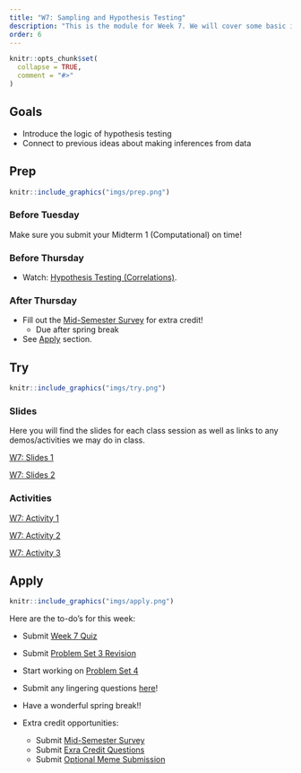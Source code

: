 ```yaml
---
title: "W7: Sampling and Hypothesis Testing"
description: "This is the module for Week 7. We will cover some basic ideas about making inferences about populations from samples. We will learn about the ideas behind why we use statistics to make claims about the world around us."
order: 6
---
```


```r
knitr::opts_chunk$set(
  collapse = TRUE,
  comment = "#>"
)
```

## Goals

- Introduce the logic of hypothesis testing
- Connect to previous ideas about making inferences from data

## Prep 

:::::{.card .border .border-2 .border-info}
:::: {.grid .g-0}
::: {.g-col-3}
:::: {.card-body}

```r
knitr::include_graphics("imgs/prep.png")
```

::::
:::

::: {.g-col-9}
:::: {.card-body}

### Before Tuesday

Make sure you submit your Midterm 1 (Computational) on time! 

### Before Thursday

- Watch: <span style="color:#508AB0"><a href="https://bowdoin.instructure.com/courses/6949/modules/items/456223" target="_blank">Hypothesis Testing (Correlations)</a></span>.

<!-- ([See Google Sheets Solution Here](https://docs.google.com/spreadsheets/d/14XuoLvnl9BpY0-ul54TQ8zCeoBcS0n_hfKV3OpSOFgQ/edit?usp=drive_link)) -->


### After Thursday

- Fill out the <span style="color:#508AB0"><a href="https://bowdoin.instructure.com/courses/6949/modules/items/453353" target="_blank">Mid-Semester Survey</a></span> for extra credit! 
  - Due after spring break
- See [Apply](#apply) section.



::::
:::
::::
:::::

## Try {.mt-5}

:::::{.card .border .border-2 .border-info}
:::: {.grid .g-0}
::: {.g-col-3}
:::: {.card-body}

```r
knitr::include_graphics("imgs/try.png")
```

::::
:::

::: {.g-col-9}
:::: {.card-body}

### Slides

Here you will find the slides for each class session as well as links to any demos/activities we may do in class.

<a class="btn btn-outline-info" href="../../slides/W7_sampling.pdf" role="button" target="_blank">W7: Slides 1</a>

<a class="btn btn-outline-info" href="../../slides/W7_hypothesis_testing.pdf" role="button" target="_blank">W7: Slides 2</a>


<!-- <a class="btn btn-outline-info" href="../../slides/W7_hypothesis_testing_2.pdf" role="button" target="_blank">W7: Slides 2</a> -->
### Activities

<a class="btn btn-outline-info" href="https://colab.research.google.com/drive/1MpUQpPwlyoP8eLe2iXt75ppnZsyk_4aA?usp=sharing" role="button" target="_blank">W7: Activity 1</a>

<a class="btn btn-outline-info" href="https://bowdoin.instructure.com/courses/6949/modules/items/456460" role="button" target="_blank">W7: Activity 2</a>

<a class="btn btn-outline-info" href="https://bowdoin.instructure.com/courses/6949/modules/items/456855" role="button" target="_blank">W7: Activity 3</a>



::::
:::


::::
:::::

## Apply {.mt-5}

:::::{.card .border .border-2 .border-info}
:::: {.grid .g-0}
::: {.g-col-3}
:::: {.card-body}

```r
knitr::include_graphics("imgs/apply.png")
```

::::
:::

::: {.g-col-9}
:::: {.card-body}

Here are the to-do's for this week:

- Submit <span style="color:#508AB0"><a href="https://bowdoin.instructure.com/courses/6949/modules/items/456220" target="_blank">Week 7 Quiz</a></span> 
- Submit  <span style="color:#508AB0"><a href="https://bowdoin.instructure.com/courses/6949/modules/items/430231" target="_blank">Problem Set 3 Revision</a></span>
- Start working on <span style="color:#508AB0"><a href="https://bowdoin.instructure.com/courses/6949/modules/items/430235" target="_blank">Problem Set 4</a></span>
- Submit any lingering questions <a href="https://forms.gle/pv2XV6e1Jist7SUf7" target="_blank">here</a>!
- Have a wonderful spring break!!

- Extra credit opportunities:
  - Submit <span style="color:#508AB0"><a href="https://bowdoin.instructure.com/courses/6949/modules/items/453353" target="_blank">Mid-Semester Survey</a></span>
  - Submit <span style="color:#508AB0"><a href="https://bowdoin.instructure.com/courses/6949/modules/items/456216" target="_blank">Exra Credit Questions</a></span>
  - Submit <span style="color:#508AB0"><a href="https://bowdoin.instructure.com/courses/6949/modules/items/456217" target="_blank">Optional Meme Submission</a></span> 

::::
:::


::::
:::::